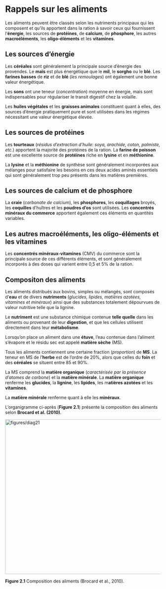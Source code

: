 # Rappels sur les aliments{#rappels}

Les aliments peuvent être classés selon les nutriments principaux qui les composent et qu'ils apportent dans la ration à savoir ceux qui fournissent l’**énergie**, les sources de **protéines**, de **calcium**, de **phosphore**, les autres **macroéléments**, les **oligo-éléments** et les **vitamines**.

##	Les sources d’énergie

Les **céréales** sont généralement la principale source d’énergie des provendes. Le **maïs** est plus énergétique que le **mil**, le **sorgho** ou le **blé**. Les **farines basses** de **riz** et de **blé** (*les remoulages*) ont également une bonne valeur énergétique.

Les **sons** ont une teneur (*concentration*) moyenne en énergie, mais sont indispensables pour régulariser le transit digestif chez la volaille.

Les **huiles végétales** et les **graisses animales** constituent quant à elles, des sources d’énergie pratiquement pure et sont utilisées dans les régimes nécessitant une valeur énergétique élevée.

##	Les sources de protéines

Les **tourteaux** (_résidus d'extraction d'huile: soya, arachide, coton, palmiste, etc._) apportent la majorité des protéines de la ration. La **farine de poisson** est une excellente source de **protéines** riche en **lysine** et en **méthionine**.

La **lysine** et la **méthionine** de synthèse sont généralement incorporées aux mélanges pour satisfaire les besoins en ces deux acides aminés essentiels qui sont généralement trop peu présents dans les matières premières.

##	Les sources de calcium et de phosphore

La **craie** (_carbonate de calcium_), les **phosphores**, les **coquillages** broyés, les **coquilles** d’huîtres et les **poudres d’os** sont utilisées. Les **concentrés minéraux du commerce** apportent également ces éléments en quantités variables.

##	Les autres macroéléments, les oligo-éléments et les vitamines

Les **concentrés minéraux-vitamines** (CMV) du commerce sont la principale source de ces différents éléments, et sont généralement incorporés à des doses qui varient entre 0,5 et 5% de la ration.

## Compositon des aliments

Les aliments distribués aux bovins, simples ou mélangés, sont composés d’**eau** et de divers **nutriments** (_glucides, lipides, matières azotées, vitamines et minéraux_) ainsi que des substances totalement dépourvues de valeur nutritive telle que la lignine. 

Le **nutriment** est une substance chimique contenue **telle quelle** dans les aliments ou provenant de leur **digestion**, et que les cellules utilisent directement dans leur **métabolisme**.

Lorsqu’on place un aliment dans une **étuve**, l’eau contenue dans l’aliment s’évapore et le résidu sec est appelé **matière sèche** (MS). 

Tous les aliments contiennent une certaine fraction (_proportion_) de **MS**. La teneur en MS de l’**herbe** est de l’ordre de 20%, alors que celles du **foin** et des **céréales** se situent entre 85 et 90%.

La MS comprend la **matière organique** (_caractérisée par la présence d’atomes de carbone_) et la **matière minérale**. La **matière organique** renferme les **glucides**, la **lignine**, les **lipides**, les m**atières azotées** et les **vitamines**. 

La **matière minérale** renferme quant à elle les **minéraux**. 

L'organigramme ci-après (**Figure 2.1**) présente la composition des aliments selon **Brocard et al. (2010)**.

<img src = "figures/diag21.png" alt = "figures/diag21" width = "700" height = "500"/>

**Figure 2.1** Composition des aliments (Brocard et al., 2010).
